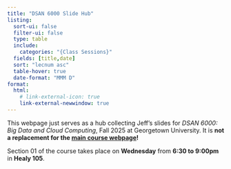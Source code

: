 ```yaml
---
title: "DSAN 6000 Slide Hub"
listing:
  sort-ui: false
  filter-ui: false
  type: table
  include:
    categories: "{Class Sessions}"
  fields: [title,date]
  sort: "lecnum asc"
  table-hover: true
  date-format: "MMM D"
format:
  html:
    # link-external-icon: true
    link-external-newwindow: true
---
```


This webpage just serves as a hub collecting Jeff's slides for *DSAN 6000: Big Data and Cloud Computing*, Fall 2025 at Georgetown University. It is **not a replacement for the [main course webpage]()!**

Section <span class='sec-num'>01</span> of the course takes place on **<span class='sec-day-full'>Wednesday</span>** from **6:30 to 9:00pm** in **<span class='room'>Healy 105</span>**.
